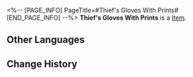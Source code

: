 <%-- [PAGE_INFO]
PageTitle=#Thief's Gloves With Prints#
[END_PAGE_INFO] --%>
{{Item Infobox
|id          = 31112
|image       = Item Thief's Gloves With Prints.png
|type        = 
|invCategory = Relics
|rarity      = 2
|effect      = 
|description = A pair of special gloves interlaced with nanomaterials. The prints on its surface can change in real time.
|source1     = [[Cavern of Corrosion: Silvermane Guard Restricted Zone]]
}}
'''Thief's Gloves With Prints''' is a [[Item]].

==Other Languages==
{{Other Languages
|en   = Thief's Gloves With Prints
|zhs  = 怪盗的绘纹手套
|zht  = 怪盜的繪紋手套
|ja   = 怪盗の紋様手袋
|ko   = 괴도의 무늬 장갑
|es   = Guantes con huellas dactilares del ladrón
|fr   = Gants de voleur à empreintes
|ru   = Воровские перчатки с отпечатками
|th   = Thief's Gloves With Prints
|vi   = Găng Tay Hoa Văn Của Kẻ Trộm
|de   = Bemalte Handschuhe des Diebs
|id   = Thief's Gloves With Prints
|pt   = Luvas com Impressões do Ladrão
}}

==Change History==
{{Change History|2.0}}